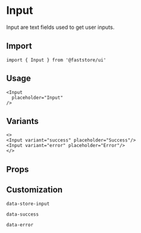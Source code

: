 
# Input

Input are text fields used to get user inputs.

## Import

```tsx
import { Input } from '@faststore/ui'
```

## Usage

```tsx live
<Input 
  placeholder="Input"
/>
```

## Variants

```tsx live
<>
<Input variant="success" placeholder="Success"/>
<Input variant="error" placeholder="Error"/>
</>
```

## Props

<PropsComponent
    name="variant"
    type= "string"
    description="Current variant of the input."
    possibleValues="success | error"
/>

<PropsComponent
    name="testId"
    type= "string"
    description="ID to find this component in testing tools (e.g.: cypress, testing library, and jest)."
    defaultValue="store-input"
/>

## Customization

`data-store-input`

`data-success`

`data-error`